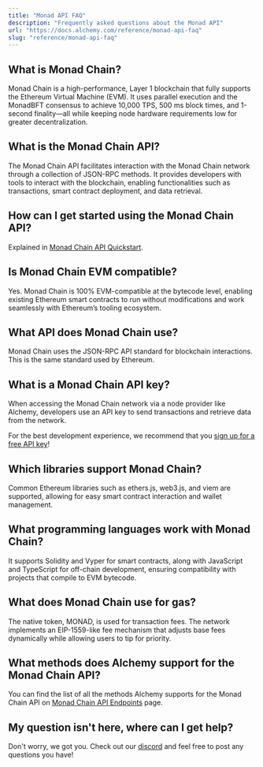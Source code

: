 ```yaml
---
title: "Monad API FAQ"
description: "Frequently asked questions about the Monad API"
url: "https://docs.alchemy.com/reference/monad-api-faq"
slug: "reference/monad-api-faq"
---
```



## What is Monad Chain?

Monad Chain is a high-performance, Layer 1 blockchain that fully supports the Ethereum Virtual Machine (EVM). It uses parallel execution and the MonadBFT consensus to achieve 10,000 TPS, 500 ms block times, and 1-second finality—all while keeping node hardware requirements low for greater decentralization.

## What is the Monad Chain API?

The Monad Chain API facilitates interaction with the Monad Chain network through a collection of JSON-RPC methods. It provides developers with tools to interact with the blockchain, enabling functionalities such as transactions, smart contract deployment, and data retrieval.

## How can I get started using the Monad Chain API?

Explained in [Monad Chain API Quickstart](/reference/monad-api-quickstart).

## Is Monad Chain EVM compatible?

Yes. Monad Chain is 100% EVM-compatible at the bytecode level, enabling existing Ethereum smart contracts to run without modifications and work seamlessly with Ethereum’s tooling ecosystem.

## What API does Monad Chain use?

Monad Chain uses the JSON-RPC API standard for blockchain interactions. This is the same standard used by Ethereum.

## What is a Monad Chain API key?

When accessing the Monad Chain network via a node provider like Alchemy, developers use an API key to send transactions and retrieve data from the network.

For the best development experience, we recommend that you [sign up for a free API key](https://dashboard.alchemy.com/signup/)!

## Which libraries support Monad Chain?

Common Ethereum libraries such as ethers.js, web3.js, and viem are supported, allowing for easy smart contract interaction and wallet management.

## What programming languages work with Monad Chain?

It supports Solidity and Vyper for smart contracts, along with JavaScript and TypeScript for off-chain development, ensuring compatibility with projects that compile to EVM bytecode.

## What does Monad Chain use for gas?

The native token, MONAD, is used for transaction fees. The network implements an EIP-1559-like fee mechanism that adjusts base fees dynamically while allowing users to tip for priority.

## What methods does Alchemy support for the Monad Chain API?

You can find the list of all the methods Alchemy supports for the Monad Chain API on [Monad Chain API Endpoints](/reference/monad-api-endpoints) page.

## My question isn't here, where can I get help?

Don't worry, we got you. Check out our [discord](https://alchemy.com/discord) and feel free to post any questions you have!
